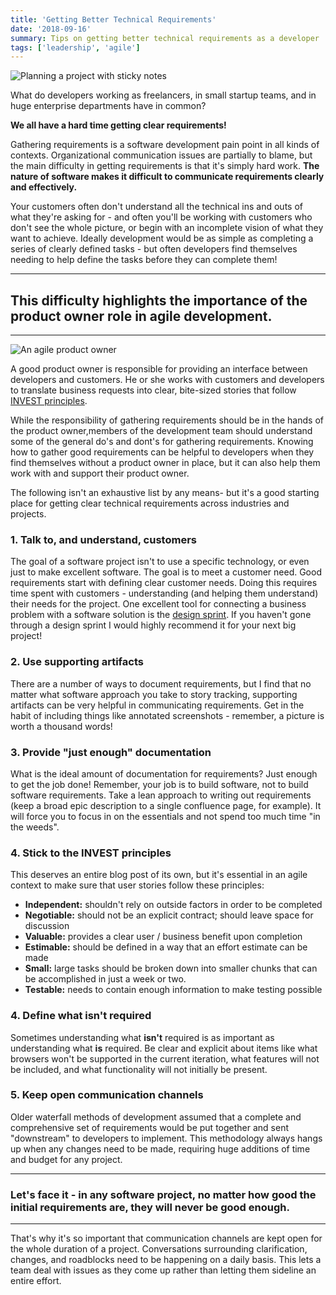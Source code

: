 ```yaml
---
title: 'Getting Better Technical Requirements'
date: '2018-09-16'
summary: Tips on getting better technical requirements as a developer
tags: ['leadership', 'agile']
---
```


![Planning a project with sticky notes](/static/images/project-planning.jpg)

What do developers working as freelancers, in small startup teams, and in huge enterprise departments have in common?

**We all have a hard time getting clear requirements!**

Gathering requirements is a software development pain point in all kinds of contexts. Organizational communication issues are partially to blame, but the main difficulty in getting requirements is that it's simply hard work. **The nature of software makes it difficult to communicate requirements clearly and effectively.**

Your customers often don't understand all the technical ins and outs of what they're asking for - and often you'll be working with customers who don't see the whole picture, or begin with an incomplete vision of what they want to achieve. Ideally development would be as simple as completing a series of clearly defined tasks - but often developers find themselves needing to help define the tasks before they can complete them!

---

## This difficulty highlights the importance of the product owner role in agile development.

---

![An agile product owner](/static/images/product-owner.jpg)

A good product owner is responsible for providing an interface between developers and customers. He or she works with customers and developers to translate business requests into clear, bite-sized stories that follow [INVEST principles](<https://www.agilealliance.org/glossary/invest/#q=~(filters~(postType~(~'page~'post~'aa_book~'aa_event_session~'aa_experience_report~'aa_glossary~'aa_research_paper~'aa_video)~tags~(~'invest))~searchTerm~'~sort~false~sortDirection~'asc~page~1)>).

While the responsibility of gathering requirements should be in the hands of the product owner,members of the development team should understand some of the general do's and dont's for gathering requirements. Knowing how to gather good requirements can be helpful to developers when they find themselves without a product owner in place, but it can also help them work with and support their product owner.

The following isn't an exhaustive list by any means- but it's a good starting place for getting clear technical requirements across industries and projects.

### 1. Talk to, and understand, customers

The goal of a software project isn't to use a specific technology, or even just to make excellent software. The goal is to meet a customer need. Good requirements start with defining clear customer needs. Doing this requires time spent with customers - understanding (and helping them understand) their needs for the project.
One excellent tool for connecting a business problem with a software solution is the [design sprint](http://www.gv.com/sprint/). If you haven't gone through a design sprint I would highly recommend it for your next big project!

### 2. Use supporting artifacts

There are a number of ways to document requirements, but I find that no matter what software approach you take to story tracking, supporting artifacts can be very helpful in communicating requirements. Get in the habit of including things like annotated screenshots - remember, a picture is worth a thousand words!

### 3. Provide "just enough" documentation

What is the ideal amount of documentation for requirements? Just enough to get the job done! Remember, your job is to build software, not to build software requirements. Take a lean approach to writing out requirements (keep a broad epic description to a single confluence page, for example). It will force you to focus in on the essentials and not spend too much time "in the weeds".

### 4. Stick to the INVEST principles

This deserves an entire blog post of its own, but it's essential in an agile context to make sure that user stories follow these principles:

- **Independent:** shouldn't rely on outside factors in order to be completed
- **Negotiable:** should not be an explicit contract; should leave space for discussion
- **Valuable:** provides a clear user / business benefit upon completion
- **Estimable:** should be defined in a way that an effort estimate can be made
- **Small:** large tasks should be broken down into smaller chunks that can be accomplished in just a week or two.
- **Testable:** needs to contain enough information to make testing possible

### 4. Define what isn't required

Sometimes understanding what **isn't** required is as important as understanding what **is** required. Be clear and explicit about items like what browsers won't be supported in the current iteration, what features will not be included, and what functionality will not initially be present.

### 5. Keep open communication channels

Older waterfall methods of development assumed that a complete and comprehensive set of requirements would be put together and sent "downstream" to developers to implement. This methodology always hangs up when any changes need to be made, requiring huge additions of time and budget for any project.

---

### Let's face it - in any software project, no matter how good the initial requirements are, they will never be good enough.

---

That's why it's so important that communication channels are kept open for the whole duration of a project. Conversations surrounding clarification, changes, and roadblocks need to be happening on a daily basis. This lets a team deal with issues as they come up rather than letting them sideline an entire effort.
